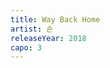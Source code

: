 ```yaml
---
title: Way Back Home
artist: 숀
releaseYear: 2018
capo: 3
---
```


<ScoreWrapper>
  <ScorePhrase
    phrase={{
      lyrics: '멈춘 시간 속 잠든 너를 찾아가',
      chordList: [
        { name: 'Em', position: 0 },
        { name: 'C', position: 6 },
        { name: 'D', position: 11 },
        { name: 'G', position: 16 },
      ],
    }}
  />
  <ScorePhrase
    phrase={{
      lyrics: '아무리 막아도 결국 너의 곁인 걸',
      chordList: [
        { name: 'Em', position: 1 },
        { name: 'C', position: 6 },
        { name: 'D', position: 11 },
        { name: 'G', position: 17 },
      ],
    }}
  />
  <ScorePhrase
    phrase={{
      lyrics: '길고 긴 여행을 끝내 이젠 돌아가',
      chordList: [
        { name: 'Em', position: 3 },
        { name: 'C', position: 9 },
        { name: 'D', position: 12 },
        { name: 'G', position: 17 },
      ],
    }}
  />
  <ScorePhrase
    phrase={{
      lyrics: '너라는 집으로 지금 다시 way back home',
      chordList: [
        { name: 'Em', position: 1 },
        { name: 'C', position: 6 },
        { name: 'D', position: 11 },
        { name: 'G', position: 23 },
      ],
    }}
  />
  <ScorePhrase
    phrase={{
      lyrics: ' 아무리 힘껏 닫아도 다시 열린 서랍 같아',
      chordList: [
        { name: 'Em', position: 0 },
        { name: 'C', position: 5 },
        { name: 'D', position: 10 },
        { name: 'G', position: 15 },
      ],
    }}
  />
  <ScorePhrase
    phrase={{
      lyrics: ' 하늘로 높이 날린 넌 자꾸 내게 되돌아와',
      chordList: [
        { name: 'Em', position: 0 },
        { name: 'C', position: 5 },
        { name: 'D', position: 12 },
        { name: 'G', position: 16 },
      ],
    }}
  />
  <ScorePhrase
    phrase={{
      lyrics: ' 힘들게 삼킨 이별도 다 그대로인 걸',
      chordList: [
        { name: 'Em', position: 0 },
        { name: 'C', position: 5 },
        { name: 'D', position: 11 },
        { name: 'G', position: 14 },
      ],
    }}
  />
  <ScorePhrase
    phrase={{
      lyrics: '걸, 걸, 걸 (걸, 걸, 걸, 걸)',
      chordList: [
        { name: 'Em', position: 0 },
        { name: 'C', position: 5 },
        { name: 'D', position: 10 },
        { name: 'G', position: 15 },
      ],
    }}
  />
  <ScorePhrase
    phrase={{
      lyrics: '수없이 떠난 길 위에서 난 너를 발견하고',
      chordList: [
        { name: 'Em', position: 4 },
        { name: 'C', position: 10 },
        { name: 'D', position: 16 },
        { name: 'G', position: 22 },
      ],
    }}
  />
  <ScorePhrase
    phrase={{
      lyrics: '비우려 했던 맘은 또 이렇게 너로 차올라',
      chordList: [
        { name: 'Em', position: 1 },
        { name: 'C', position: 6 },
        { name: 'D', position: 10 },
        { name: 'G', position: 15 },
      ],
    }}
  />
  <ScorePhrase
    phrase={{
      lyrics: '발걸음의 끝에 늘 네가 부딪혀',
      chordList: [
        { name: 'Em', position: 1 },
        { name: 'C', position: 5 },
        { name: 'D', position: 10 },
        { name: 'G', position: 15 },
      ],
    }}
  />
  <ScorePhrase
    phrase={{
      lyrics: '그만,      그만',
      chordList: [
        { name: 'Em', position: 1 },
        { name: 'C', position: 5 },
        { name: 'D', position: 10 },
        { name: 'G', position: 15 },
      ],
    }}
  />
  <ScorePhrase
    phrase={{
      lyrics: '멈춘 시간 속 잠든 너를 찾아가',
      chordList: [
        { name: 'Em', position: 0 },
        { name: 'C', position: 6 },
        { name: 'D', position: 11 },
        { name: 'G', position: 16 },
      ],
    }}
  />
  <ScorePhrase
    phrase={{
      lyrics: '아무리 막아도 결국 너의 곁인 걸',
      chordList: [
        { name: 'Em', position: 1 },
        { name: 'C', position: 6 },
        { name: 'D', position: 11 },
        { name: 'G', position: 17 },
      ],
    }}
  />
  <ScorePhrase
    phrase={{
      lyrics: '길고 긴 여행을 끝내 이젠 돌아가',
      chordList: [
        { name: 'Em', position: 3 },
        { name: 'C', position: 9 },
        { name: 'D', position: 12 },
        { name: 'G', position: 17 },
      ],
    }}
  />
  <ScorePhrase
    phrase={{
      lyrics: '너라는 집으로 지금 다시 way back home',
      chordList: [
        { name: 'Em', position: 1 },
        { name: 'C', position: 6 },
        { name: 'D', position: 11 },
        { name: 'G', position: 23 },
      ],
    }}
  />
  <ScorePhrase
    phrase={{
      chordList: [
        { name: 'Em', position: 0 },
        { name: 'C', position: 4 },
        { name: 'D', position: 8 },
        { name: 'G', position: 12 },
        { name: 'Em', position: 16 },
        { name: 'C', position: 20 },
        { name: 'D', position: 24 },
        { name: 'G', position: 28 },
      ],
    }}
  />
  <ScorePhrase
    phrase={{
      chordList: [
        { name: 'Em', position: 0 },
        { name: 'C', position: 4 },
        { name: 'D', position: 8 },
        { name: 'G', position: 12 },
        { name: 'Em', position: 16 },
        { name: 'C', position: 20 },
        { name: 'D', position: 24 },
        { name: 'G', position: 28 },
      ],
    }}
  />
  <ScorePhrase
    phrase={{
      lyrics: '조용히 잠든 방을 열어 기억을 꺼내 들어',
      chordList: [
        { name: 'Em', position: 4 },
        { name: 'C', position: 11 },
        { name: 'D', position: 14 },
        { name: 'G', position: 21 },
      ],
    }}
  />
  <ScorePhrase
    phrase={{
      lyrics: '부서진 시간 위에서 선명히 너는 떠올라',
      chordList: [
        { name: 'Em', position: 4 },
        { name: 'C', position: 9 },
        { name: 'D', position: 15 },
        { name: 'G', position: 20 },
      ],
    }}
  />
  <ScorePhrase
    phrase={{
      lyrics: '길 잃은 맘 속에 널 가둔 채 살아',
      chordList: [
        { name: 'Em', position: 2 },
        { name: 'C', position: 8 },
        { name: 'D', position: 12 },
        { name: 'G', position: 18 },
      ],
    }}
  />
  <ScorePhrase
    phrase={{
      lyrics: '그만,      그만',
      chordList: [
        { name: 'Em', position: 1 },
        { name: 'C', position: 5 },
        { name: 'D', position: 10 },
        { name: 'G', position: 15 },
      ],
    }}
  />
  <ScorePhrase
    phrase={{
      lyrics: '멈춘 시간 속 잠든 너를 찾아가',
      chordList: [
        { name: 'Em', position: 0 },
        { name: 'C', position: 6 },
        { name: 'D', position: 11 },
        { name: 'G', position: 16 },
      ],
    }}
  />
  <ScorePhrase
    phrase={{
      lyrics: '아무리 막아도 결국 너의 곁인 걸',
      chordList: [
        { name: 'Em', position: 1 },
        { name: 'C', position: 6 },
        { name: 'D', position: 11 },
        { name: 'G', position: 17 },
      ],
    }}
  />
  <ScorePhrase
    phrase={{
      lyrics: '길고 긴 여행을 끝내 이젠 돌아가',
      chordList: [
        { name: 'Em', position: 3 },
        { name: 'C', position: 9 },
        { name: 'D', position: 12 },
        { name: 'G', position: 17 },
      ],
    }}
  />
  <ScorePhrase
    phrase={{
      lyrics: '너라는 집으로 지금 다시 way back home',
      chordList: [
        { name: 'Em', position: 1 },
        { name: 'C', position: 6 },
        { name: 'D', position: 11 },
        { name: 'G', position: 23 },
      ],
    }}
  />
  <ScorePhrase
    phrase={{
      lyrics: ' 세상을 뒤집어 찾으려 해',
      chordList: [
        { name: 'C', position: 0 },
        { name: 'D', position: 8 },
      ],
    }}
  />
  <ScorePhrase
    phrase={{
      lyrics: ' 오직 너로 완결된 이야기를',
      chordList: [
        { name: 'Em', position: 0 },
        { name: 'D', position: 10 },
      ],
    }}
  />
  <ScorePhrase
    phrase={{
      lyrics: ' 모든 걸 잃어도',
      chordList: [
        { name: 'Am', position: 0 },
        { name: 'G', position: 6 },
      ],
    }}
  />
  <ScorePhrase
    phrase={{
      lyrics: ' 난 너 하나면 돼',
      chordList: [
        { name: 'C', position: 0 },
        { name: 'D', position: 10 },
        { name: 'G', position: 15 },
      ],
    }}
  />
  <ScorePhrase
    phrase={{
      chordList: [
        { name: 'Em', position: 0 },
        { name: 'C', position: 4 },
        { name: 'D', position: 8 },
        { name: 'G', position: 12 },
        { name: 'Em', position: 16 },
        { name: 'C', position: 20 },
        { name: 'D', position: 24 },
        { name: 'G', position: 28 },
      ],
    }}
  />
  <ScorePhrase
    phrase={{
      lyrics: '빛이 다 꺼진 여기 나를 안아줘',
      chordList: [
        { name: 'Em', position: 3 },
        { name: 'C', position: 8 },
        { name: 'D', position: 11 },
        { name: 'G', position: 16 },
        { name: 'Em', position: 20 },
        { name: 'C', position: 24 },
        { name: 'D', position: 28 },
        { name: 'G', position: 32 },
      ],
    }}
  />
  <ScorePhrase
    phrase={{
      lyrics: '눈을 감으면 소리 없이 밀려와',
      chordList: [
        { name: 'Em', position: 0 },
        { name: 'C', position: 5 },
        { name: 'D', position: 10 },
        { name: 'G', position: 15 },
      ],
    }}
  />
  <ScorePhrase
    phrase={{
      lyrics: '이 마음 그 위로 넌 또 한 겹 쌓여가',
      chordList: [
        { name: 'Em', position: 2 },
        { name: 'C', position: 8 },
        { name: 'D', position: 14 },
        { name: 'G', position: 20 },
      ],
    }}
  />
  <ScorePhrase
    phrase={{
      lyrics: '내겐 그 누구도 아닌 네가 필요해',
      chordList: [
        { name: 'Em', position: 3 },
        { name: 'C', position: 9 },
        { name: 'D', position: 12 },
        { name: 'G', position: 17 },
      ],
    }}
  />
  <ScorePhrase
    phrase={{
      lyrics: "돌아와 내 곁에 그날까지 I'm not done",
      chordList: [
        { name: 'Em', position: 1 },
        { name: 'C', position: 7 },
        { name: 'D', position: 11 },
        { name: 'G', position: 22 },
      ],
    }}
  />
</ScoreWrapper>

